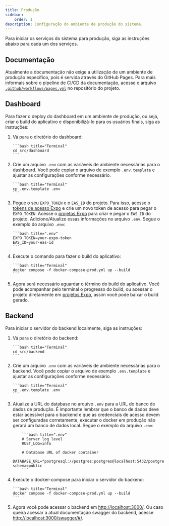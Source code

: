 ```yaml
---
title: Produção
sidebar:
    order: 1
description: Configuração do ambiente de produção do sistema.
---
```


Para iniciar os serviços do sistema para produção, siga as instruções abaixo para cada um dos serviços.


## Documentação

Atualmente a documentação não exige a utilização de um ambiente de produção específico, pois é servida através do GitHub Pages. Para mais informais sobre o pipeline de CI/CD da documentação, acesse o arquivo [`.github/workflows/pages.yml`](https://github.com/Inteli-College/2024-1B-T02-EC10-G03/blob/main/.github/workflows/pages.yml) no repositório do projeto.

## Dashboard

Para fazer o deploy do dashboard em um ambiente de produção, ou seja, criar o build do aplicativo e disponibilizá-lo para os usuários finais, siga as instruções:

<Steps>

1.  Vá para o diretório do dashboard:

        ```bash title="Terminal"
        cd src/dashboard
        ```

2.  Crie um arquivo `.env` com as variáveis de ambiente necessárias para o dashboard. Você pode copiar o arquivo de exemplo `.env.template` e ajustar as configurações conforme necessário.

        ```bash title="Terminal"
        cp .env.template .env
        ```

3.  Pegue o seu `EXPO_TOKEN` e o `EAS_ID` do projeto. Para isso, acesse o [tokens de acesso Expo](https://expo.dev/accounts/[account]/settings/access-tokens) e crie um novo token de acesso para pegar o `EXPO_TOKEN`. Acesse o [projetos Expo](https://expo.dev/accounts/[account]/projects) para criar e pegar o `EAS_ID` do projeto. Adicione/Atualize essas informações no arquivo `.env`. Segue o exemplo do arquivo `.env`:

        ```bash title=".env"
        EXPO_TOKEN=your-expo-token
        EAS_ID=your-eas-id
        ```

4.  Execute o comando para fazer o build do aplicativo:

        ```bash title="Terminal"
        docker compose -f docker-compose-prod.yml up --build
        ```

5.  Agora será necessário aguardar o término do build do aplicativo. Você pode acompanhar pelo terminal o progresso do build, ou acessar o projeto diretamente em [projetos Expo](https://expo.dev/accounts/[account]/projects), assim você pode baixar o build gerado.

</Steps>

## Backend

Para iniciar o servidor do backend localmente, siga as instruções:

<Steps>

1.  Vá para o diretório do backend:

        ```bash title="Terminal"
        cd src/backend
        ```

2.  Crie um arquivo `.env` com as variáveis de ambiente necessárias para o backend. Você pode copiar o arquivo de exemplo `.env.template` e ajustar as configurações conforme necessário.

        ```bash title="Terminal"
        cp .env.template .env
        ```

3.  Atualize a URL do database no arquivo `.env` para a URL do banco de dados de produção. É importante lembrar que o banco de dados deve estar acessível para o backend e que as credenciais de acesso devem ser configuradas corretamente, executar o docker em produção não gerará um banco de dados local. Segue o exemplo do arquivo `.env`:

            ```bash title=".env"
            # Server log level
            RUST_LOG=info

            # Database URL of docker container
            DATABASE_URL="postgresql://postgres:postgres@localhost:5432/postgres?schema=public
            ```

4.  Execute o docker-compose para iniciar o servidor do backend:

        ```bash title="Terminal"
        docker compose -f docker-compose-prod.yml up --build
        ```

5.  Agora você pode acessar o backend em [http://localhost:3000/](http://localhost:3000/). Ou caso queira acessar a atual documentação swagger do backend, acesse [http://localhost:3000/swagger/#/](http://localhost:3000/swagger/#/).

</Steps>

